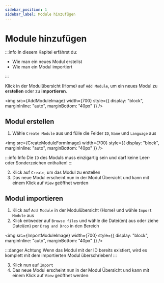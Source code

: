 ```yaml
---
sidebar_position: 1
sidebar_label: Module hinzufügen
---
```



# Module hinzufügen

:::info In diesem Kapitel erfährst du:

- Wie man ein neues Modul erstellst
- Wie man ein Modul importiert

:::

Klick in der Modulübersicht (Home) auf `Add Module`, um ein neues Modul zu **erstellen** oder zu **importieren**.

<img src={AddModuleImage} width={700} style={{ display: "block", marginInline: "auto", marginBottom: "40px" }} />

## Modul erstellen

1. Wähle `Create Module` aus und fülle die Felder `ID`, `Name` und `Language` aus

<img src={CreateModuleFormImage} width={700} style={{ display: "block", marginInline: "auto", marginBottom: "40px" }} />

:::info Info
Die `ID` des Moduls muss einzigartig sein und darf keine Leer- oder Sonderzeichen enthalten!
:::

2. Klick auf `Create`, um das Modul zu erstellen
3. Das neue Modul erscheint nun in der Modul Übersicht und kann mit einem Klick auf `View` geöffnet werden

## Modul importieren

1. Klick auf `Add Module` in der Modulübersicht (Home) und wähle `Import Module` aus
2. Klick entweder auf `Browse files` und wähle die Datei(en) aus oder ziehe Datei(en) per `Drag and Drop` in den Bereich

<img src={ImportModuleImage} width={700} style={{ display: "block", marginInline: "auto", marginBottom: "40px" }} />

:::danger Achtung
Wenn das Modul mit der ID bereits existiert, wird es komplett mit dem importierten Modul überschrieben!
:::

3. Klick nun auf `Import`
4. Das neue Modul erscheint nun in der Modul Übersicht und kann mit einem Klick auf `View` geöffnet werden
